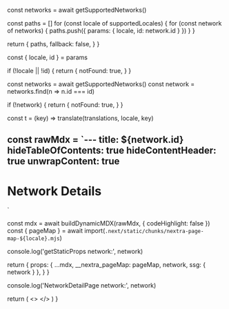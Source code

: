 

  const networks = await getSupportedNetworks()
  
  const paths = []
  for (const locale of supportedLocales) {
    for (const network of networks) {
      paths.push({
        params: { locale, id: network.id }
      })
    }
  }
  
  return {
    paths,
    fallback: false,
  }
}

  const { locale, id } = params
  
  if (!locale || !id) {
    return {
      notFound: true,
    }
  }
  
  const networks = await getSupportedNetworks()
  const network = networks.find(n => n.id === id)
  
  if (!network) {
    return {
      notFound: true,
    }
  }
  
  const t = (key) => translate(translations, locale, key)
  
  const rawMdx = `---
title: ${network.id}
hideTableOfContents: true
hideContentHeader: true
unwrapContent: true
---

# Network Details
`
  
  const mdx = await buildDynamicMDX(rawMdx, { codeHighlight: false })
  const { pageMap } = await import(`.next/static/chunks/nextra-page-map-${locale}.mjs`)
  
  console.log('getStaticProps network:', network)
  
  return {
    props: {
      ...mdx,
      __nextra_pageMap: pageMap,
      network,
      ssg: {
        network
      }
    },
  }
}

  console.log('NetworkDetailPage network:', network)
  
  return (
    <>
      <NetworkPage network={network} />
    </>
  )
} 